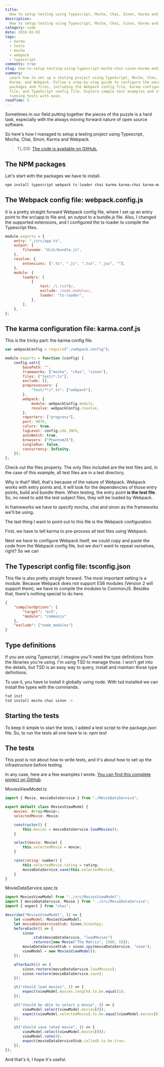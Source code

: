 ```yaml
---
title:
  How to setup testing using Typescript, Mocha, Chai, Sinon, Karma and Webpack
description:
  How to setup testing using Typescript, Mocha, Chai, Sinon, Karma and Webpack.
category: code
date: 2016-02-02
tags:
  - karma
  - tests
  - mocha
  - webpack
  - typescript
comments: true
slug: how-to-setup-testing-using-typescript-mocha-chai-sinon-karma-and-webpack
summary:
  Learn how to set up a testing project using TypeScript, Mocha, Chai, Sinon,
  Karma, and Webpack. Follow a step-by-step guide to configure the necessary
  packages and files, including the Webpack config file, Karma configuration
  file, and TypeScript config file. Explore sample test examples and start
  running tests with ease.
readTime: 5
---
```


Sometimes in our field putting together the pieces of the puzzle is a hard task,
especially with the always moving forward nature of open source software.

So here's how I managed to setup a testing project using Typescript, Mocha,
Chai, Sinon, Karma and Webpack.

> TL/DR:
> [The code is available on GitHub.](https://github.com/thitemple/TypescriptMochaWebpackDemo)

## The NPM packages

Let's start with the packages we have to install.

```bash
npm install typescript webpack ts-loader chai karma karma-chai karma-mocha karma-phantomjs-launcher karma-sinon karma-typescript-preprocessor2 karma-webpack mocha phantomjs-prebuilt sinon --save-dev
```

## The Webpack config file: webpack.config.js

It is a pretty straight forward Webpack config file, where I set up an entry
point to the src\app.ts file and, an output to a bundle.js file. Also, I changed
the supported extensions, and I configured the ts-loader to compile the
Typescript files.

```js
module.exports = {
	entry: "./src/app.ts",
	output: {
		filename: "dist/bundle.js",
	},
	resolve: {
		extensions: [".ts", ".js", ".tsx", ".jsx", ""],
	},
	module: {
		loaders: [
			{
				test: /\.tsx?$/,
				exclude: /node_modules/,
				loader: "ts-loader",
			},
		],
	},
};
```

## The karma configuration file: karma.conf.js

This is the tricky part: the karma config file.

```js
var webpackConfig = require("./webpack.config");

module.exports = function (config) {
	config.set({
		basePath: "",
		frameworks: ["mocha", "chai", "sinon"],
		files: ["test/*.ts"],
		exclude: [],
		preprocessors: {
			"test/**/*.ts": ["webpack"],
		},
		webpack: {
			module: webpackConfig.module,
			resolve: webpackConfig.resolve,
		},
		reporters: ["progress"],
		port: 9876,
		colors: true,
		logLevel: config.LOG_INFO,
		autoWatch: true,
		browsers: ["PhantomJS"],
		singleRun: false,
		concurrency: Infinity,
	});
};
```

Check out the files property. The only files included are the test files and, in
the case of this example, all test files are in a test directory.

Why is that? Well, that's because of the nature of Webpack. Webpack works with
entry points and, it will look for the dependencies of those entry points, build
and bundle them. When testing, the entry point **is the test file**. So, no need
to add the test subject files, they will be loaded by Webpack.

In frameworks we have to specify mocha, chai and sinon as the frameworks we'll
be using.

The last thing I want to point out to this file is the Webpack configuration.

First, we have to tell karma to pre-process all test files using Webpack.

Next we have to configure Webpack itself, we could copy and paste the code from
the Webpack config file, but we don't want to repeat ourselves, right? So we can

## The Typescript config file: tsconfig.json

This file is also pretty straight forward. The most important setting is a
module. Because Webpack does not support ES6 modules (Version 2 will support
them), we have to compile the modules to CommonJS. Besides that, there's nothing
special to do here.

```json
{
	"compilerOptions": {
		"target": "es5",
		"module": "commonjs"
	},
	"exclude": ["node_modules"]
}
```

## Type definitions

If you are using Typescript, I imagine you'll need the type definitions from the
libraries you're using. I'm using TSD to manage those. I won't get into the
details, but TSD is an easy way to query, install and maintain those type
definitions.

To use it, you have to install it globally using node. With tsd installed we can
install the types with the commands:

```bash
tsd init
tsd install mocha chai sinon -s
```

## Starting the tests

To keep it simple to start the tests, I added a test script to the package.json
file. So, to run the tests all one have to is: _npm test_

## The tests

This post is not about how to write tests, and it's about how to set up the
infrastructure before testing.

In any case, here are a few examples I wrote.
[You can find this complete project on GitHub](https://github.com/vintem/TypescriptMochaWebpackDemo).

MoviesViewModel.ts

```js
import { Movie, movieDataService } from "./MovieDataService";

export default class MoviesViewModel {
	movies: Array<Movie>;
	selectedMovie: Movie;

	constructor() {
		this.movies = movieDataService.loadMovies();
	}

	select(movie: Movie) {
		this.selectedMovie = movie;
	}

	rate(rating: number) {
		this.selectedMovie.rating = rating;
		movieDataService.save(this.selectedMovie);
	}
}
```

MovieDataService.spec.ts

```js
import MoviesViewModel from "../src/MoviesViewModel";
import { movieDataService, Movie } from "../src/MovieDataService";
import { expect } from "chai";

describe("MoviesViewModel", () => {
	let viewModel: MoviesViewModel;
	let movieDataServiceStub: Sinon.SinonSpy;
	beforeEach(() => {
		sinon
			.stub(movieDataService, "loadMovies")
			.returns([new Movie("The Matrix", 1998, 5)]);
		movieDataServiceStub = sinon.spy(movieDataService, "save");
		viewModel = new MoviesViewModel();
	});

	afterEach(() => {
		sinon.restore(movieDataService.loadMovies);
		sinon.restore(movieDataService.save);
	});

	it("should load movies", () => {
		expect(viewModel.movies.length).to.be.equal(1);
	});

	it("should be able to select a movie", () => {
		viewModel.select(viewModel.movies[0]);
		expect(viewModel.selectedMovie).to.be.equal(viewModel.movies[0]);
	});

	it("should save rated movie", () => {
		viewModel.select(viewModel.movies[0]);
		viewModel.rate(4);
		expect(movieDataServiceStub.called).to.be.true;
	});
});
```

And that's it, I hope it's useful.
